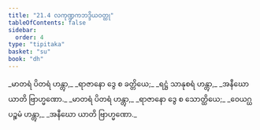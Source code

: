 ```yaml
---
title: "21.4 လကုဏ္ဍကဘဒ္ဒိယဝတ္ထု"
tableOfContents: false
sidebar:
  order: 4
type: "tipitaka"
basket: "su"
book: "dh"
---
```



<DynamicBreadcrumb />

<Division number="294" book="dh">

<Paragraph number="317" type="verses" book="dh">
_မာတရံ ပိတရံ ဟန္တွာ,_  
_ရာဇာနော ဒွေ စ ခတ္တိယေ;_  
_ရဋ္ဌံ သာနုစရံ ဟန္တွာ,_  
_အနီဃော ယာတိ ဗြာဟ္မဏော._  

</Paragraph>

</Division>
<Division number="295" book="dh">

<Paragraph number="318" type="verses" book="dh">
_မာတရံ ပိတရံ ဟန္တွာ,_  
_ရာဇာနော ဒွေ စ သောတ္ထိယေ;_  
_ဝေယဂ္ဃပဉ္စမံ ဟန္တွာ,_  
_အနီဃော ယာတိ ဗြာဟ္မဏော._
</Paragraph>
</Division>
